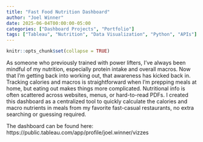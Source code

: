 ```yaml
---
title: "Fast Food Nutrition Dashboard"
author: "Joel Winner"
date: 2025-06-04T00:00:00-05:00
categories: ["Dashboard Projects", "Portfolio"]
tags: ["Tableau", "Nutrition", "Data Visualization", "Python", "APIs"]
---
```


```r
knitr::opts_chunk$set(collapse = TRUE)
```

As someone who previously trained with power lifters, I've always been mindful of my nutrition, especially protein intake and overall macros. Now that I’m getting back into working out, that awareness has kicked back in. Tracking calories and macros is straightforward when I’m prepping meals at home, but eating out makes things more complicated. Nutritional info is often scattered across websites, menus, or hard-to-read PDFs. I created this dashboard as a centralized tool to quickly calculate the calories and macro nutrients in meals from my favorite fast-casual restaurants, no extra searching or guessing required.

The dashboard can be found here: https://public.tableau.com/app/profile/joel.winner/vizzes